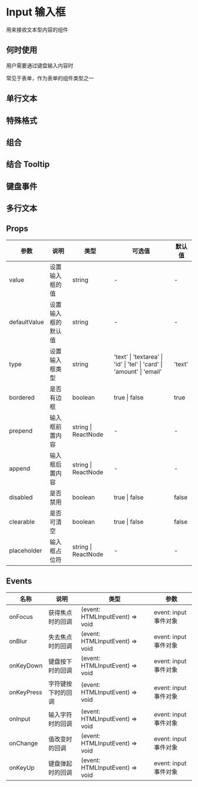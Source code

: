 # Input 输入框

用来接收文本型内容的组件

## 何时使用

用户需要通过键盘输入内容时

常见于表单，作为表单的组件类型之一

## 单行文本


<DemoState />

## 特殊格式


<DemoType />

## 组合


<DemoPosition />

## 结合 Tooltip


<DemoTooltip />

## 键盘事件


<DemokeyEvent />

## 多行文本


<DemoTextarea />

## Props

| 参数         | 说明               | 类型                | 可选值                                                                 | 默认值 |
| ------------ | ------------------ | ------------------- | ---------------------------------------------------------------------- | ------ |
| value        | 设置输入框的值     | string              | -                                                                      | -      |
| defaultValue | 设置输入框的默认值 | string              | -                                                                      | -      |
| type         | 设置输入框类型     | string              | 'text' \| 'textarea' \| 'id' \| 'tel' \| 'card' \| 'amount' \| 'email' | 'text' |
| bordered            | 是否有边框                                                                                               | boolean                                                              | true \| false                                                |             true                                                          |
| prepend      | 输入框前置内容     | string \| ReactNode | -                                                                      | -      |
| append       | 输入框后置内容     | string \| ReactNode | -                                                                      | -      |
| disabled     | 是否禁用           | boolean             | true \| false                                                          | false  |
| clearable    | 是否可清空         | boolean             | true \| false                                                          | false  |
| placeholder  | 输入框占位符       | string \| ReactNode | -                                                                      | -      |

## Events

| 名称       | 说明               | 类型                            | 参数                  |
| ---------- | ------------------ | ------------------------------- | --------------------- |
| onFocus    | 获得焦点时的回调   | (event: HTMLInputEvent) => void | event: input 事件对象 | 
| onBlur     | 失去焦点时的回调   | (event: HTMLInputEvent) => void | event: input 事件对象 | 
| onKeyDown  | 键盘按下时的回调   | (event: HTMLInputEvent) => void | event: input 事件对象 | 
| onKeyPress | 字符键按下时的回调 | (event: HTMLInputEvent) => void | event: input 事件对象 | 
| onInput    | 输入字符时的回调   | (event: HTMLInputEvent) => void | event: input 事件对象 | 
| onChange   | 值改变时的回调     | (event: HTMLInputEvent) => void | event: input 事件对象 | 
| onKeyUp    | 键盘弹起时的回调   | (event: HTMLInputEvent) => void | event: input 事件对象 | 
